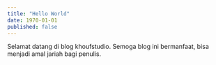 ```yaml
---
title: "Hello World"
date: 1970-01-01
published: false
---
```


Selamat datang di blog khoufstudio. Semoga blog ini bermanfaat, bisa menjadi amal jariah bagi penulis. 
